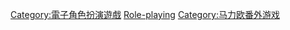 {{DEFAULTSORT:Mario role-playing video game}}
[[Category:電子角色扮演遊戲|Category:電子角色扮演遊戲]]
[[Category:瑪利歐系列電子遊戲|Role-playing]]
[[Category:马力欧番外游戏|Category:马力欧番外游戏]]